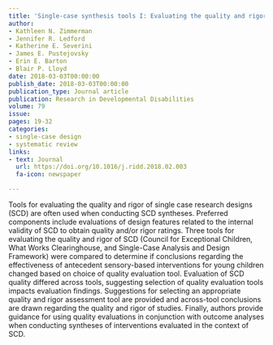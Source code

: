 ```yaml
---
title: 'Single-case synthesis tools I: Evaluating the quality and rigor of research on antecedent sensory-based interventions'
author:
- Kathleen N. Zimmerman
- Jennifer R. Ledford
- Katherine E. Severini
- James E. Pustejovsky
- Erin E. Barton
- Blair P. Lloyd
date: 2018-03-03T00:00:00
publish_date: 2018-03-03T00:00:00
publication_type: Journal article
publication: Research in Developmental Disabilities
volume: 79
issue: 
pages: 19-32
categories:
- single-case design
- systematic review
links:
- text: Journal
  url: https://doi.org/10.1016/j.ridd.2018.02.003
  fa-icon: newspaper

---
```



Tools for evaluating the quality and rigor of single case research designs (SCD) are often used when conducting SCD syntheses. Preferred components include evaluations of design features related to the internal validity of SCD to obtain quality and/or rigor ratings. Three tools for evaluating the quality and rigor of SCD (Council for Exceptional Children, What Works Clearinghouse, and Single-Case Analysis and Design Framework) were compared to determine if conclusions regarding the effectiveness of antecedent sensory-based interventions for young children changed based on choice of quality evaluation tool. Evaluation of SCD quality differed across tools, suggesting selection of quality evaluation tools impacts evaluation findings. Suggestions for selecting an appropriate quality and rigor assessment tool are provided and across-tool conclusions are drawn regarding the quality and rigor of studies. Finally, authors provide guidance for using quality evaluations in conjunction with outcome analyses when conducting syntheses of interventions evaluated in the context of SCD.

